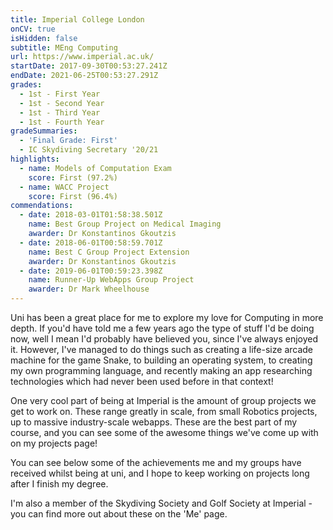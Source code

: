 ```yaml
---
title: Imperial College London
onCV: true
isHidden: false
subtitle: MEng Computing
url: https://www.imperial.ac.uk/
startDate: 2017-09-30T00:53:27.241Z
endDate: 2021-06-25T00:53:27.291Z
grades:
  - 1st - First Year
  - 1st - Second Year
  - 1st - Third Year
  - 1st - Fourth Year
gradeSummaries:
  - 'Final Grade: First'
  - IC Skydiving Secretary '20/21
highlights:
  - name: Models of Computation Exam
    score: First (97.2%)
  - name: WACC Project
    score: First (96.4%)
commendations:
  - date: 2018-03-01T01:58:38.501Z
    name: Best Group Project on Medical Imaging
    awarder: Dr Konstantinos Gkoutzis
  - date: 2018-06-01T00:58:59.701Z
    name: Best C Group Project Extension
    awarder: Dr Konstantinos Gkoutzis
  - date: 2019-06-01T00:59:23.398Z
    name: Runner-Up WebApps Group Project
    awarder: Dr Mark Wheelhouse
---
```


Uni has been a great place for me to explore my love for Computing in more depth. If you'd have told me a few years ago the type of stuff I'd be doing now, well I mean I'd probably have believed you, since I've always enjoyed it. However, I've managed to do things such as creating a life-size arcade machine for the game Snake, to building an operating system, to creating my own programming language, and recently making an app researching technologies which had never been used before in that context!

One very cool part of being at Imperial is the amount of group projects we get to work on. These range greatly in scale, from small Robotics projects, up to massive industry-scale webapps. These are the best part of my course, and you can see some of the awesome things we've come up with on my projects page!

You can see below some of the achievements me and my groups have received whilst being at uni, and I hope to keep working on projects long after I finish my degree.

I'm also a member of the Skydiving Society and Golf Society at Imperial - you can find more out about these on the 'Me' page.

